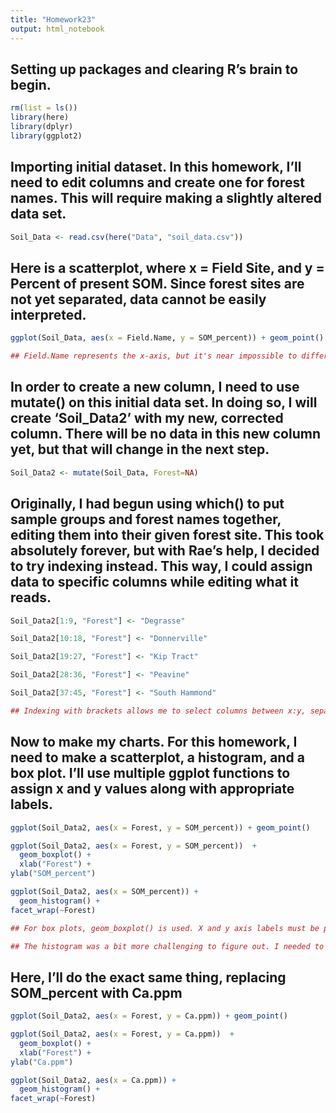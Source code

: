 ```yaml
---
title: "Homework23"
output: html_notebook
---
```


## Setting up packages and clearing R's brain to begin.

```r
rm(list = ls())
library(here)
library(dplyr)
library(ggplot2)
```

## Importing initial dataset. In this homework, I'll need to edit columns and create one for forest names. This will require making a slightly altered data set.

```r
Soil_Data <- read.csv(here("Data", "soil_data.csv"))
```



## Here is a scatterplot, where x = Field Site, and y = Percent of present SOM. Since forest sites are not yet separated, data cannot be easily interpreted. 

```r
ggplot(Soil_Data, aes(x = Field.Name, y = SOM_percent)) + geom_point()

## Field.Name represents the x-axis, but it's near impossible to differentiate which forests are being shown. The y-axis is SOM in percent form. 
```

## In order to create a new column, I need to use mutate() on this initial data set. In doing so, I will create 'Soil_Data2' with my new, corrected column. There will be no data in this new column yet, but that will change in the next step. 

```r
Soil_Data2 <- mutate(Soil_Data, Forest=NA)
```

## Originally, I had begun using which() to put sample groups and forest names together, editing them into their given forest site. This took absolutely forever, but with Rae's help, I decided to try indexing instead. This way, I could assign data to specific columns while editing what it reads. 

```r
Soil_Data2[1:9, "Forest"] <- "Degrasse"

Soil_Data2[10:18, "Forest"] <- "Donnerville"

Soil_Data2[19:27, "Forest"] <- "Kip Tract"

Soil_Data2[28:36, "Forest"] <- "Peavine"

Soil_Data2[37:45, "Forest"] <- "South Hammond"

## Indexing with brackets allows me to select columns between x:y, separating them for whatever else I wish to do. In this case, I assigned forest names to each grouping, eliminating the need to individually type in and assign names to each cell. 
```

## Now to make my charts. For this homework, I need to make a scatterplot, a histogram, and a box plot. I'll use multiple ggplot functions to assign x and y values along with appropriate labels. 

```r
ggplot(Soil_Data2, aes(x = Forest, y = SOM_percent)) + geom_point()

ggplot(Soil_Data2, aes(x = Forest, y = SOM_percent))  +
  geom_boxplot() +
  xlab("Forest") +
ylab("SOM_percent")

ggplot(Soil_Data2, aes(x = SOM_percent)) +
  geom_histogram() +
facet_wrap(~Forest)

## For box plots, geom_boxplot() is used. X and y axis labels must be provided below, their names in quotation marks. Remember to put + between functions to link them! 

## The histogram was a bit more challenging to figure out. I needed to assign SOM_percent to the x-axis rather than the y-axis, as its count was being measured by individual location. Using facet_wrap(), I could take all independent values from 'Forest' and create individual histograms of SOM_percent for each. 
```


## Here, I'll do the exact same thing, replacing SOM_percent with Ca.ppm 

```r
ggplot(Soil_Data2, aes(x = Forest, y = Ca.ppm)) + geom_point()

ggplot(Soil_Data2, aes(x = Forest, y = Ca.ppm))  +
  geom_boxplot() +
  xlab("Forest") +
ylab("Ca.ppm")

ggplot(Soil_Data2, aes(x = Ca.ppm)) +
  geom_histogram() +
facet_wrap(~Forest)
```

